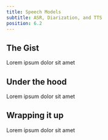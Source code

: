 ```yaml
---
title: Speech Models
subtitle: ASR, Diarization, and TTS
position: 6.2
---
```


## The Gist

Lorem ipsum dolor sit amet

## Under the hood

Lorem ipsum dolor sit amet

## Wrapping it up

Lorem ipsum dolor sit amet
